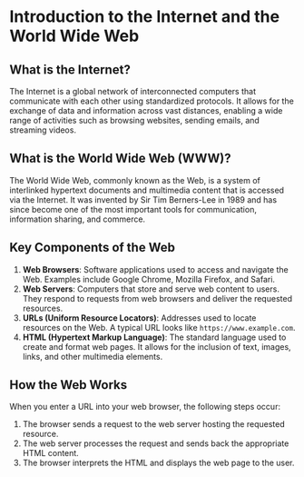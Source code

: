 # Introduction to the Internet and the World Wide Web

## What is the Internet?

The Internet is a global network of interconnected computers that communicate with each other using standardized protocols. It allows for the exchange of data and information across vast distances, enabling a wide range of activities such as browsing websites, sending emails, and streaming videos.

## What is the World Wide Web (WWW)?

The World Wide Web, commonly known as the Web, is a system of interlinked hypertext documents and multimedia content that is accessed via the Internet. It was invented by Sir Tim Berners-Lee in 1989 and has since become one of the most important tools for communication, information sharing, and commerce.

## Key Components of the Web

1. **Web Browsers**: Software applications used to access and navigate the Web. Examples include Google Chrome, Mozilla Firefox, and Safari.
2. **Web Servers**: Computers that store and serve web content to users. They respond to requests from web browsers and deliver the requested resources.
3. **URLs (Uniform Resource Locators)**: Addresses used to locate resources on the Web. A typical URL looks like `https://www.example.com`.
4. **HTML (Hypertext Markup Language)**: The standard language used to create and format web pages. It allows for the inclusion of text, images, links, and other multimedia elements.

## How the Web Works

When you enter a URL into your web browser, the following steps occur:

1. The browser sends a request to the web server hosting the requested resource.
2. The web server processes the request and sends back the appropriate HTML content.
3. The browser interprets the HTML and displays the web page to the user.
